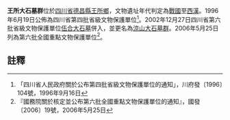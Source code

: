 {{msg:四川省文物保護單位
|名稱 = 王所大石墓群
|編號 = 35
|圖片 = 
|級別 = S4
|分類 = 
|時代 = [[戰國|戰國]]至[[西漢|西漢]]
|地点 = [[四川省|四川省]][[德昌縣|德昌縣]][[王所鄉|王所鄉]]
|坐標 =
|登錄 = 1996年6月19日
}}
{{msg:四川省文物保護單位
|名稱 = 涼山大石墓群-王所大石墓群
|編號 = 273
|圖片 = 
|級別 = 106
|分類 = 
|時代 = 戰國至漢
|地点 = [[四川省|四川省]][[德昌縣|德昌縣]]、[[喜德縣|喜德縣]]
|坐標 =
|登錄 = 2006年5月25日
}}
'''王所大石墓群'''位於[[四川省|四川省]][[德昌縣|德昌縣]][[王所鄉|王所鄉]]，文物遺址年代判定為[[戰國|戰國]]至[[西漢|西漢]]。1996年6月19日公佈為四川省第四批省級文物保護單位<ref>「四川省人民政府關於公布第四批省級文物保護單位的通知」，川府發〔1996〕104號，1996年9月16日</ref>。2002年12月27日四川省第六批省級文物保護單位[[伍合大石墓|伍合大石墓]]併入，並更名為[[涼山大石墓群|涼山大石墓群]]。2006年5月25日列為第六批全國重點文物保護單位<ref>『國務院關於核定並公布第六批全國重點文物保護單位的通知』，國發〔2006〕19號，2006年5月25日</ref>。
==註釋==
{{reflist}}
{{文物保護單位小作品}}
{{四川全國重點文物保護單位}}